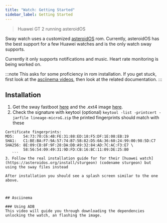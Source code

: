 ```yaml
---
title: "Watch: Getting Started"
sidebar_label: Getting Started
---
```



<div className="watch" />

> Huawei GT 2 running asteroidOS

Sway watch uses a customized [asteroidOS](https://asteroidos.org) rom. Currently, asteroidOS has the best support for a few Huawei watches and is the only watch sway supports.

Currently it only supports notifications and music. Heart rate monitoring is being worked on.

:::note
This asks for some proficiency in rom installation. If you get stuck, first look at the [asciinema videos](#asciinema), then look at the related documentation.
:::

## Installation

1. Get the sway  fastboot [here](https://minio.resistr.life/img/watch.fastboot)  and the .ext4 image [here](https://minio.sway-me.xyz/img/watch.ext4).
2. Check the signature with keytool (optional)
`keytool -list -printcert -jarfile lineage-microG.zip`
the printed fingerprints should match with these

 ```
 Certificate fingerprints:
 MD5:    54:73:70:C6:4B:FE:31:88:ED:18:F5:DF:1E:08:EB:19
 SHA1:   C1:BE:BA:F7:9A:57:74:B7:5B:82:D5:0A:36:60:24:99:00:98:5D:C7
 SHA256: 8E:09:CB:8F:9F:28:DA:DB:A9:32:84:AD:7C:AC:F3:E7 \
         58:56:54:09:49:31:9D:FD:CB:16:BC:11:09:DE:25:B0
    ```
3. Follow the real installation guide for for their [huawei watch](https://asteroidos.org/install/sturgeon) (codename sturgeon) but using the sway files instead

After installation you should see a splash screen similar to the one above.



## Asciinema

### Using ADB
This video will guide you through downloading the dependencies unlocking the watch, an flashing the image.
